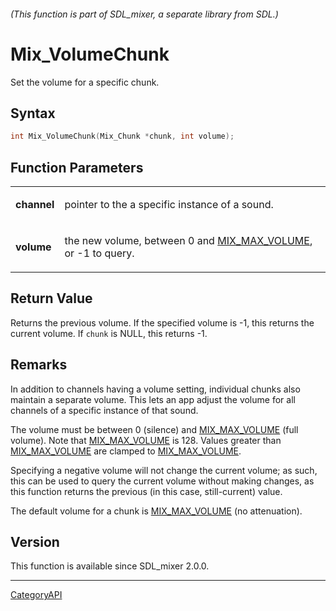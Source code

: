 ====== (This function is part of SDL_mixer, a separate library from SDL.) ======
= Mix_VolumeChunk =

Set the volume for a specific chunk.

== Syntax ==

<syntaxhighlight lang='c'>
int Mix_VolumeChunk(Mix_Chunk *chunk, int volume);
</syntaxhighlight>

== Function Parameters ==

{|
|'''channel'''
|pointer to the a specific instance of a sound.
|-
|'''volume'''
|the new volume, between 0 and [[MIX_MAX_VOLUME]], or -1 to query.
|}

== Return Value ==

Returns the previous volume. If the specified volume is -1, this returns
the current volume. If <code>chunk</code> is NULL, this returns -1.

== Remarks ==

In addition to channels having a volume setting, individual chunks also
maintain a separate volume. This lets an app adjust the
volume for all channels of a specific instance of that sound.

The volume must be between 0 (silence) and [[MIX_MAX_VOLUME]] (full
volume). Note that [[MIX_MAX_VOLUME]] is 128. Values greater than
[[MIX_MAX_VOLUME]] are clamped to [[MIX_MAX_VOLUME]].

Specifying a negative volume will not change the current volume; as such,
this can be used to query the current volume without making changes, as
this function returns the previous (in this case, still-current) value.

The default volume for a chunk is [[MIX_MAX_VOLUME]] (no attenuation).

== Version ==

This function is available since SDL_mixer 2.0.0.

----
[[CategoryAPI]]


